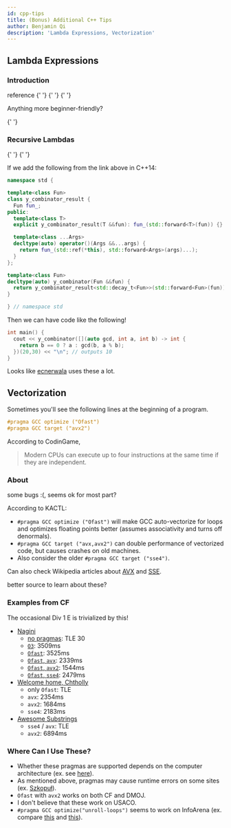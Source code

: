 ```yaml
---
id: cpp-tips
title: (Bonus) Additional C++ Tips
author: Benjamin Qi
description: 'Lambda Expressions, Vectorization'
---
```


## Lambda Expressions

### Introduction

<Resources>
	<Resource
		source="CPP"
		url="https://en.cppreference.com/w/cpp/language/lambda"
		title="Lambda expressions"
	>
		reference
	</Resource>
	<Resource
		source="UMich"
		url="http://www.umich.edu/~eecs381/handouts/Lambda.pdf"
		title="Using C++ Lambdas"
		starred
	>
		{' '}
	</Resource>
	<Resource
		source="SO"
		url="https://stackoverflow.com/questions/7627098/what-is-a-lambda-expression-in-c11"
		title="What is a lambda expression in C++11?"
	>
		{' '}
	</Resource>
	<Resource
		source="Microsoft"
		url="https://docs.microsoft.com/en-us/cpp/cpp/lambda-expressions-in-cpp?view=vs-2019"
		title="Lambda Expressions in C++"
	>
		{' '}
	</Resource>
</Resources>

Anything more beginner-friendly?

<IncompleteSection />

<Resources title="FAQ">
	<Resource
		source="SO"
		url="https://stackoverflow.com/questions/41121441/type-of-a-lambda-function-using-auto"
		title="Type of a lambda function using auto?"
	></Resource>
	<Resource
		source="SO"
		url="https://stackoverflow.com/questions/11323811/what-is-meant-by-retain-state-in-c"
		title="What is meant by 'retain state' in c++?"
	>
		{' '}
	</Resource>
</Resources>

### Recursive Lambdas

<Resources>
	<Resource
		source="open-std"
		url="http://www.open-std.org/jtc1/sc22/wg21/docs/papers/2016/p0200r0.html"
		title="Y Combinator Proposal"
		starred
	>
		{' '}
	</Resource>
	<Resource
		source="RIP Tutorial"
		url="https://riptutorial.com/cplusplus/example/8508/recursive-lambdas"
		title="Recursive Lambdas"
	>
		{' '}
	</Resource>
</Resources>

If we add the following from the link above in C++14:

```cpp
namespace std {

template<class Fun>
class y_combinator_result {
  Fun fun_;
public:
  template<class T>
  explicit y_combinator_result(T &&fun): fun_(std::forward<T>(fun)) {}

  template<class ...Args>
  decltype(auto) operator()(Args &&...args) {
    return fun_(std::ref(*this), std::forward<Args>(args)...);
  }
};

template<class Fun>
decltype(auto) y_combinator(Fun &&fun) {
  return y_combinator_result<std::decay_t<Fun>>(std::forward<Fun>(fun));
}

} // namespace std
```

Then we can have code like the following!

```cpp
int main() {
  cout << y_combinator([](auto gcd, int a, int b) -> int {
    return b == 0 ? a : gcd(b, a % b);
  })(20,30) << "\n"; // outputs 10
}
```

Looks like [ecnerwala](https://codeforces.com/contest/1375/submission/86008510) uses these a lot.

## Vectorization

Sometimes you'll see the following lines at the beginning of a program.

```cpp
#pragma GCC optimize ("Ofast")
#pragma GCC target ("avx2")
```

According to CodinGame,

> Modern CPUs can execute up to four instructions at the same time if they are independent.

### About

<Resources>
	<Resource source="KACTL" title="10.5.2 - Pragmas" url="https://github.com/kth-competitive-programming/kactl/blob/master/kactl.pdf"></Resource>
	<Resource source="CF" title="What do SSE/AVX do?" url="https://codeforces.com/blog/entry/54682?#comment-387553"> </Resource>
	<Resource source="CodinGame" title="Autovectorization" url="https://www.codingame.com/playgrounds/283/sse-avx-vectorization/autovectorization">some bugs :(, seems ok for most part?</Resource>
</Resources>

According to KACTL:

 - `#pragma GCC optimize ("Ofast")` will make GCC auto-vectorize for loops and optimizes floating points better (assumes associativity and turns off denormals).
 - `#pragma GCC target ("avx,avx2")` can double performance of vectorized code, but causes crashes on old machines. 
 - Also consider the older `#pragma GCC target ("sse4")`.
 
Can also check Wikipedia articles about [AVX](https://en.wikipedia.org/wiki/Advanced_Vector_Extensions) and [SSE](https://en.wikipedia.org/wiki/Streaming_SIMD_Extensions).

<IncompleteSection>

better source to learn about these?

</IncompleteSection>

### Examples from CF

The occasional Div 1 E is trivialized by this!

<!-- - [`unroll-loops`](https://codeforces.com/contest/855/submission/89815160): TLE 49 -->
<!-- - [`Ofast`, `unroll-loops`](https://codeforces.com/contest/855/submission/89815262): 3509ms -->

  - [Nagini](https://codeforces.com/contest/855/submission/47823825)
    - [no pragmas](https://codeforces.com/contest/855/submission/89815214): TLE 30
    - [`O3`](https://codeforces.com/contest/855/submission/89815479): 3509ms
    - [`Ofast`](https://codeforces.com/contest/855/submission/89815327): 3525ms
	- [`Ofast`, `avx`](https://codeforces.com/contest/855/submission/72962496): 2339ms
	- [`Ofast`, `avx2`](https://codeforces.com/contest/855/submission/72962508): 1544ms
	- [`Ofast`, `sse4`](https://codeforces.com/contest/855/submission/72962469): 2479ms
  - [Welcome home, Chtholly](https://codeforces.com/contest/896/submission/47824007)
	- only `Ofast`: TLE
	- `avx`: 2354ms
	- `avx2`: 1684ms
	- `sse4`: 2183ms
  - [Awesome Substrings](https://codeforces.com/contest/1270/submission/68018017)
	- `sse4` / `avx`: TLE
	- `avx2`: 6894ms

### Where Can I Use These?

 - Whether these pragmas are supported depends on the computer architecture (ex. see [here](https://gcc.gnu.org/onlinedocs/gcc/x86-Options.html#x86-Options)).
 - As mentioned above, pragmas may cause runtime errors on some sites (ex. [Szkopuł](https://szkopul.edu.pl/)). 
 - `Ofast` with `avx2` works on both CF and DMOJ. 
 - I don't believe that these work on USACO. 
 - `#pragma GCC optimize("unroll-loops")` seems to work on InfoArena (ex. compare [this](https://www.infoarena.ro/job_detail/2641920) and [this](https://www.infoarena.ro/job_detail/2641921)).

<IncompleteSection />